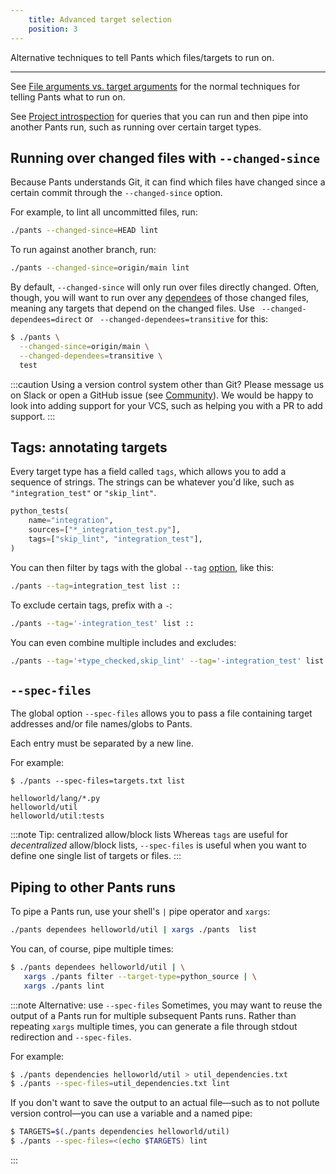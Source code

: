 ```yaml
---
    title: Advanced target selection
    position: 3
---
```


Alternative techniques to tell Pants which files/targets to run on.

---

See [File arguments vs. target arguments](./key-concepts-to-know-about-pants/goals.mdx#file-arguments-vs-target-arguments) for the normal techniques for telling Pants what to run on.

See [Project introspection](./project-introspection.mdx) for queries that you can run and then pipe into another Pants run, such as running over certain target types.

## Running over changed files with `--changed-since`

Because Pants understands Git, it can find which files have changed since a certain commit through the `--changed-since` option.

For example, to lint all uncommitted files, run:

```bash
./pants --changed-since=HEAD lint
```

To run against another branch, run:

```bash
./pants --changed-since=origin/main lint
```

By default, `--changed-since` will only run over files directly changed. Often, though, you will want to run over any [dependees](./project-introspection.mdx) of those changed files, meaning any targets that depend on the changed files. Use ` --changed-dependees=direct` or ` --changed-dependees=transitive` for this:

```bash
$ ./pants \
  --changed-since=origin/main \
  --changed-dependees=transitive \
  test
```

:::caution Using a version control system other than Git?
Please message us on Slack or open a GitHub issue (see [Community](/community/getting-help)). We would be happy to look into adding support for your VCS, such as helping you with a PR to add support.
:::

## Tags: annotating targets

Every target type has a field called `tags`, which allows you to add a sequence of strings. The strings can be whatever you'd like, such as `"integration_test"` or `"skip_lint"`.

```python title="BUILD"
python_tests(
    name="integration",
    sources=["*_integration_test.py"],
    tags=["skip_lint", "integration_test"],
)
```

You can then filter by tags with the global `--tag` [option](../../reference/global-options.mdx#section-tag), like this:

```bash
./pants --tag=integration_test list ::
```

To exclude certain tags, prefix with a `-`:

```bash
./pants --tag='-integration_test' list ::
```

You can even combine multiple includes and excludes:

```bash
./pants --tag='+type_checked,skip_lint' --tag='-integration_test' list ::
```

## `--spec-files`

The global option `--spec-files` allows you to pass a file containing target addresses and/or file names/globs to Pants.

Each entry must be separated by a new line.

For example:

```text tab={"label":"Shell"}
$ ./pants --spec-files=targets.txt list
```

```text tab={"label":"targets.txt"}
helloworld/lang/*.py
helloworld/util
helloworld/util:tests
```

:::note Tip: centralized allow/block lists
Whereas `tags` are useful for _decentralized_ allow/block lists, `--spec-files` is useful when you want to define one single list of targets or files.
:::

## Piping to other Pants runs

To pipe a Pants run, use your shell's `|` pipe operator and `xargs`:

```bash
./pants dependees helloworld/util | xargs ./pants  list
```

You can, of course, pipe multiple times:

```bash
$ ./pants dependees helloworld/util | \
   xargs ./pants filter --target-type=python_source | \
   xargs ./pants lint
```

:::note Alternative: use `--spec-files`
Sometimes, you may want to reuse the output of a Pants run for multiple subsequent Pants runs. Rather than repeating `xargs` multiple times, you can generate a file through stdout redirection and `--spec-files`.

For example:

```bash
$ ./pants dependencies helloworld/util > util_dependencies.txt
$ ./pants --spec-files=util_dependencies.txt lint
```

If you don't want to save the output to an actual file—such as to not pollute version control—you can use a variable and a named pipe:

```bash
$ TARGETS=$(./pants dependencies helloworld/util)
$ ./pants --spec-files=<(echo $TARGETS) lint
```
:::

